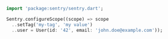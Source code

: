 ```dart
import 'package:sentry/sentry.dart';

Sentry.configureScope((scope) => scope
  ..setTag('my-tag', 'my value')
  ..user = User(id: '42', email: 'john.doe@example.com'));
```
